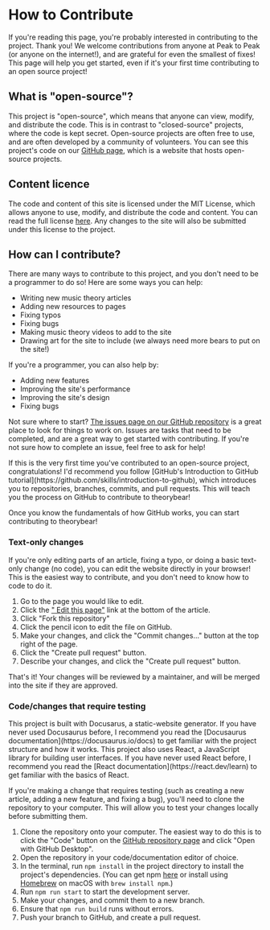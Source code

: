 
# How to Contribute

If you're reading this page, you're probably interested in contributing to the project. Thank you! We welcome contributions from anyone at Peak to Peak (or anyone on the internet!), and are grateful for even the smallest of fixes! This page will help you get started, even if it's your first time contributing to an open source project!

## What is "open-source"?

This project is "open-source", which means that anyone can view, modify, and distribute the code. This is in contrast to "closed-source" projects, where the code is kept secret. Open-source projects are often free to use, and are often developed by a community of volunteers. You can see this project's code on our [GitHub page](https://github.com/thatrobotdev/theorybear), which is a website that hosts open-source projects.

## Content licence

The code and content of this site is licensed under the MIT License, which allows anyone to use, modify, and distribute the code and content. You can read the full license [here](https://github.com/thatrobotdev/theorybear/blob/main/LICENSE). Any changes to the site will also be submitted under this license to the project.

## How can I contribute?

There are many ways to contribute to this project, and you don't need to be a programmer to do so! Here are some ways you can help:

- Writing new music theory articles
- Adding new resources to pages
- Fixing typos
- Fixing bugs
- Making music theory videos to add to the site
- Drawing art for the site to include (we always need more bears to put on the site!)

If you're a programmer, you can also help by:

- Adding new features
- Improving the site's performance
- Improving the site's design
- Fixing bugs

Not sure where to start? [The issues page on our GitHub repository](https://github.com/thatrobotdev/theorybear/issues) is a great place to look for things to work on. Issues are tasks that need to be completed, and are a great way to get started with contributing. If you're not sure how to complete an issue, feel free to ask for help!

<Admonition type="info" name="First-time contributors">
    If this is the very first time you've contributed to an open-source project, congratulations! I'd recommend you follow [GitHub's Introduction to GitHub tutorial](https://github.com/skills/introduction-to-github), which introduces you to repositories, branches, commits, and pull requests. This will teach you the process on GitHub to contribute to theorybear!
</Admonition>

Once you know the fundamentals of how GitHub works, you can start contributing to theorybear!

### Text-only changes

If you're only editing parts of an article, fixing a typo, or doing a basic text-only change (no code), you can edit the website directly in your browser! This is the easiest way to contribute, and you don't need to know how to code to do it.

1. Go to the page you would like to edit.
2. Click the ["<IconEdit /> Edit this page"](https://github.com/thatrobotdev/theorybear/tree/main/docs/how-to-contribute.mdx) link at the bottom of the article.
3. Click "Fork this repository"
4. Click the pencil icon to edit the file on GitHub.
5. Make your changes, and click the "Commit changes..." button at the top right of the page.
6. Click the "Create pull request" button.
7. Describe your changes, and click the "Create pull request" button.

That's it! Your changes will be reviewed by a maintainer, and will be merged into the site if they are approved.

### Code/changes that require testing

<Admonition type="info" name="First-time contributors">
    This project is built with Docusarus, a static-website generator. If you have never used Docusaurus before, I recommend you read the [Docusaurus documentation](https://docusaurus.io/docs) to get familiar with the project structure and how it works. This project also uses React, a JavaScript library for building user interfaces. If you have never used React before, I recommend you read the [React documentation](https://react.dev/learn) to get familiar with the basics of React.
</Admonition>

If you're making a change that requires testing (such as creating a new article, adding a new feature, and fixing a bug), you'll need to clone the repository to your computer. This will allow you to test your changes locally before submitting them.

1. Clone the repository onto your computer. The easiest way to do this is to click the "Code" button on the [GitHub repository page](https://github.com/thatrobotdev/theorybear) and click "Open with GitHub Desktop".
2. Open the repository in your code/documentation editor of choice.
3. In the terminal, run `npm install` in the project directory to install the project's dependencies. (You can get npm [here](https://www.npmjs.com/get-npm) or install using [Homebrew](https://brew.sh/) on macOS with `brew install npm`.)
4. Run `npm run start` to start the development server.
5. Make your changes, and commit them to a new branch.
6. Ensure that `npm run build` runs without errors.
7. Push your branch to GitHub, and create a pull request.
